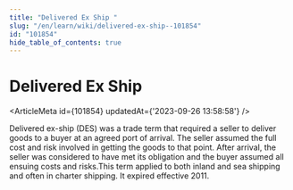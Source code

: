 ```yaml
---
title: "Delivered Ex Ship "
slug: "/en/learn/wiki/delivered-ex-ship--101854"
id: "101854"
hide_table_of_contents: true
---
```



# Delivered Ex Ship 

<ArticleMeta id={101854} updatedAt={'2023-09-26 13:58:58'} />
<div className='border-solid border-b border-t-0 my-4 border-[var(--ifm-color-gray-300)]' />

Delivered ex-ship (DES) was a trade term that required a seller to deliver goods to a buyer at an agreed port of arrival. The seller assumed the full cost and risk involved in getting the goods to that point. After arrival, the seller was considered to have met its obligation and the buyer assumed all ensuing costs and risks.This term applied to both inland and sea shipping and often in charter shipping. It expired effective 2011.
